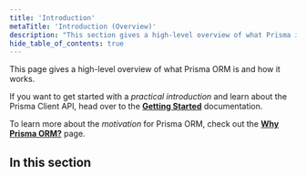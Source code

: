 ```yaml
---
title: 'Introduction'
metaTitle: 'Introduction (Overview)'
description: "This section gives a high-level overview of what Prisma is and how it works. It's a great starting point for Prisma newcomers!"
hide_table_of_contents: true
---
```

<head>
    <title>{frontMatter.metaTitle}</title>
</head>

<TopBlock>

This page gives a high-level overview of what Prisma ORM is and how it works.

If you want to get started with a _practical introduction_ and learn about the Prisma Client API, head over to the [**Getting Started**](/getting-started) documentation.

To learn more about the _motivation_ for Prisma ORM, check out the [**Why Prisma ORM?**](/orm/overview/introduction/why-prisma) page.

</TopBlock>

## In this section

<Subsections />
